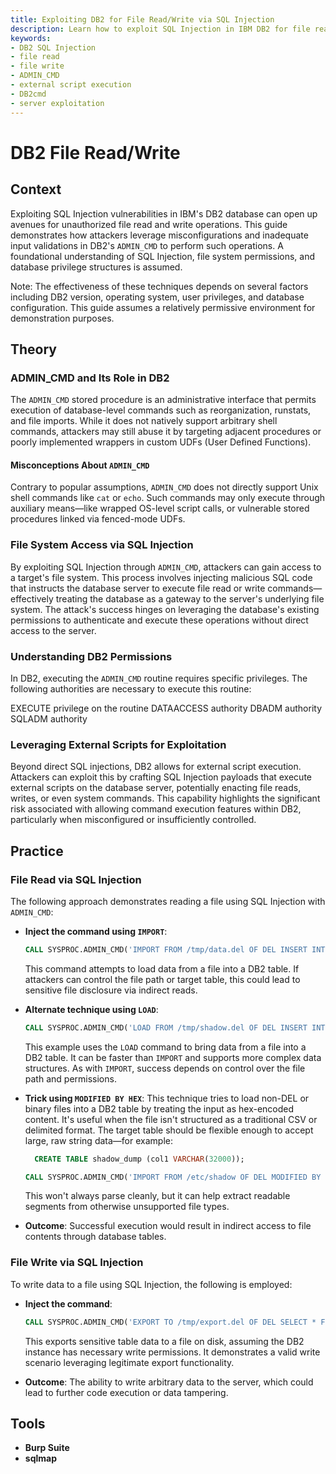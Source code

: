 ```yaml
---
title: Exploiting DB2 for File Read/Write via SQL Injection
description: Learn how to exploit SQL Injection in IBM DB2 for file read/write operations.
keywords:
- DB2 SQL Injection
- file read
- file write
- ADMIN_CMD
- external script execution
- DB2cmd
- server exploitation
---
```


# DB2 File Read/Write

## Context

Exploiting SQL Injection vulnerabilities in IBM's DB2 database can open up avenues for unauthorized file read and write operations. This guide demonstrates how attackers leverage misconfigurations and inadequate input validations in DB2's `ADMIN_CMD` to perform such operations. A foundational understanding of SQL Injection, file system permissions, and database privilege structures is assumed.

Note: The effectiveness of these techniques depends on several factors including DB2 version, operating system, user privileges, and database configuration. This guide assumes a relatively permissive environment for demonstration purposes.

## Theory

### ADMIN_CMD and Its Role in DB2

The `ADMIN_CMD` stored procedure is an administrative interface that permits execution of database-level commands such as reorganization, runstats, and file imports. While it does not natively support arbitrary shell commands, attackers may still abuse it by targeting adjacent procedures or poorly implemented wrappers in custom UDFs (User Defined Functions).

#### Misconceptions About `ADMIN_CMD`

Contrary to popular assumptions, `ADMIN_CMD` does not directly support Unix shell commands like `cat` or `echo`. Such commands may only execute through auxiliary means—like wrapped OS-level script calls, or vulnerable stored procedures linked via fenced-mode UDFs.

### File System Access via SQL Injection

By exploiting SQL Injection through `ADMIN_CMD`, attackers can gain access to a target's file system. This process involves injecting malicious SQL code that instructs the database server to execute file read or write commands—effectively treating the database as a gateway to the server's underlying file system. The attack's success hinges on leveraging the database's existing permissions to authenticate and execute these operations without direct access to the server.

### Understanding DB2 Permissions

In DB2, executing the `ADMIN_CMD` routine requires specific privileges. The following authorities are necessary to execute this routine:

EXECUTE privilege on the routine
DATAACCESS authority
DBADM authority
SQLADM authority

### Leveraging External Scripts for Exploitation

Beyond direct SQL injections, DB2 allows for external script execution. Attackers can exploit this by crafting SQL Injection payloads that execute external scripts on the database server, potentially enacting file reads, writes, or even system commands. This capability highlights the significant risk associated with allowing command execution features within DB2, particularly when misconfigured or insufficiently controlled.

## Practice

### File Read via SQL Injection

The following approach demonstrates reading a file using SQL Injection with `ADMIN_CMD`:

- **Inject the command using `IMPORT`**:
    ```sql
    CALL SYSPROC.ADMIN_CMD('IMPORT FROM /tmp/data.del OF DEL INSERT INTO sensitive_table');
    ```

    This command attempts to load data from a file into a DB2 table. If attackers can control the file path or target table, this could lead to sensitive file disclosure via indirect reads.

- **Alternate technique using `LOAD`**:
    ```sql
    CALL SYSPROC.ADMIN_CMD('LOAD FROM /tmp/shadow.del OF DEL INSERT INTO sensitive_table');
    ```
    This example uses the `LOAD` command to bring data from a file into a DB2 table. It can be faster than `IMPORT` and supports more complex data structures. As with `IMPORT`, success depends on control over the file path and permissions.

- **Trick using `MODIFIED BY HEX`**:
This technique tries to load non-DEL or binary files into a DB2 table by treating the input as hex-encoded content. It's useful when the file isn't structured as a traditional CSV or delimited format. The target table should be flexible enough to accept large, raw string data—for example:
    ```sql
      CREATE TABLE shadow_dump (col1 VARCHAR(32000));
    ```

    ```sql
    CALL SYSPROC.ADMIN_CMD('IMPORT FROM /etc/shadow OF DEL MODIFIED BY HEX INSERT INTO shadow_dump');
    ```
    This won't always parse cleanly, but it can help extract readable segments from otherwise unsupported file types.

- **Outcome**: Successful execution would result in indirect access to file contents through database tables.

### File Write via SQL Injection

To write data to a file using SQL Injection, the following is employed:

- **Inject the command**:
    ```sql
    CALL SYSPROC.ADMIN_CMD('EXPORT TO /tmp/export.del OF DEL SELECT * FROM sensitive_table');
    ```

    This exports sensitive table data to a file on disk, assuming the DB2 instance has necessary write permissions. It demonstrates a valid write scenario leveraging legitimate export functionality.

- **Outcome**: The ability to write arbitrary data to the server, which could lead to further code execution or data tampering.

## Tools

- **Burp Suite**
- **sqlmap**


